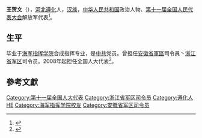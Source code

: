 '''王贺文'''（{{bd|1949年||}}），[[河北|河北]][[遵化|遵化]]人，[[汉族|汉族]]，[[中华人民共和国|中华人民共和国]]政治人物、[[第十一届全国人民代表大会|第十一届全国人民代表大会]]解放军代表<ref>{{cite web|author=新华网|title=第十一届全国人大代表|url=http://news.xinhuanet.com/ziliao/2008-03/03/content_7708230.htm?node=36628|publisher=新华网|accessdate=2014-01-07|archive-date=2014-01-10|archive-url=https://web.archive.org/web/20140110211415/http://news.xinhuanet.com/ziliao/2008-03/03/content_7708230.htm?node=36628|dead-url=no}}</ref>。

==生平==
毕业于[[海军指挥学院|海军指挥学院]]合成指挥专业，是[[中共|中共]]党员。曾担任[[安徽省軍區|安徽省軍區]]司令員丶[[浙江省军区|浙江省军区]]司令员。2008年起担任全国人大代表<ref>{{cite news|title=全国人大代表信息-王贺文|url= http://210.82.31.1:8084/delegate/viewDelegate.action?dbid=112740|accessdate=2013-04-05|newspaper=全国人大网}}</ref>。

==參考文獻==
{{reflist}}

{{authority control}}
{{DEFAULTSORT:W}}
[[Category:第十一届全国人大代表|Category:第十一届全国人大代表]]
[[Category:浙江省军区司令员|Category:浙江省军区司令员]]
[[Category:遵化人|Category:遵化人]]
[[Category:王姓|HE]]
[[Category:海军指挥学院校友|Category:海军指挥学院校友]]
[[Category:安徽省军区司令员|Category:安徽省军区司令员]]